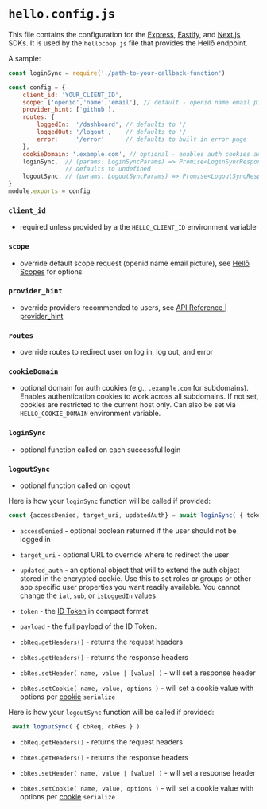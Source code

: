 # `hello.config.js`

This file contains the configuration for the [Express](./express), [Fastify](./fastify), and [Next.js](./nextjs) SDKs. It is used by the `hellocoop.js` file that provides the Hellō endpoint.

A sample:

```js filename="hello.config.js"
const loginSync = require('./path-to-your-callback-function')

const config = {
    client_id: 'YOUR_CLIENT_ID',
    scope: ['openid','name','email'], // default - openid name email picture
    provider_hint: ['github'],         
    routes: {
        loggedIn:  '/dashboard', // defaults to '/'
        loggedOut: '/logout',    // defaults to '/'
        error:     '/error'      // defaults to built in error page
    },
    cookieDomain: '.example.com', // optional - enables auth cookies across subdomains
    loginSync,  // (params: LoginSyncParams) => Promise<LoginSyncResponse>
                // defaults to undefined
    logoutSync, // (params: LogoutSyncParams) => Promise<LogoutSyncResponse>
}
module.exports = config
```

### `client_id` 
- required unless provided by a the `HELLO_CLIENT_ID` environment variable
### `scope` 
- override default scope request (openid name email picture), see [Hellō Scopes](/docs/scopes) for options
### `provider_hint` 
- override providers recommended to users, see [API Reference | provider_hint](/docs/apis/wallet/#provider_hint)
### `routes`
- override routes to redirect user on log in, log out, and error
### `cookieDomain`
- optional domain for auth cookies (e.g., `.example.com` for subdomains). Enables authentication cookies to work across all subdomains. If not set, cookies are restricted to the current host only. Can also be set via `HELLO_COOKIE_DOMAIN` environment variable.
### `loginSync`   
- optional function called on each successful login
### `logoutSync`
- optional function called on logout

Here is how your `loginSync` function will be called if provided:

```js
const {accessDenied, target_uri, updatedAuth} = await loginSync( { token, payload, cbReq, cbRes } )
```

- `accessDenied` - optional boolean returned if the user should not be logged in

- `target_uri` - optional URL to override where to redirect the user

- `updated_auth` - an optional object that will to extend the auth object stored in the encrypted cookie. Use this to set roles or groups or other app specific user properties you want readily available. You cannot change the `iat`, `sub`, or `isLoggedIn` values

- `token` - the [ID Token](/docs/oidc/token) in compact format

- `payload` - the full payload of the ID Token.

- `cbReq.getHeaders()` - returns the request headers

- `cbRes.getHeaders()` - returns the response headers

- `cbRes.setHeader( name, value | [value] )` - will set a response header

- `cbRes.setCookie( name, value, options )` - will set a cookie value with options per [cookie](https://www.npmjs.com/package/cookie) `serialize`


Here is how your `logoutSync` function will be called if provided:

```js
 await logoutSync( { cbReq, cbRes } )
```

- `cbReq.getHeaders()` - returns the request headers

- `cbRes.getHeaders()` - returns the response headers

- `cbRes.setHeader( name, value | [value] )` - will set a response header

- `cbRes.setCookie( name, value, options )` - will set a cookie value with options per [cookie](https://www.npmjs.com/package/cookie) `serialize`


